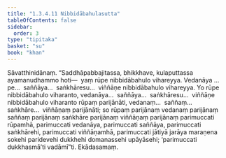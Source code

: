 ```yaml
---
title: "1.3.4.11 Nibbidābahulasutta"
tableOfContents: false
sidebar:
  order: 3
type: "tipitaka"
basket: "su"
book: "khan"
---
```



<DynamicBreadcrumb />

<Division number="146" book="khan" bookNo="13" page="147">

<Paragraph number="781" book="khan">
Sāvatthinidānaṃ. “Saddhāpabbajitassa, bhikkhave, kulaputtassa ayamanudhammo hoti—  yaṃ rūpe nibbidābahulo vihareyya. Vedanāya …pe…  saññāya…  saṅkhāresu…  viññāṇe nibbidābahulo vihareyya. Yo rūpe nibbidābahulo viharanto, vedanāya…  saññāya…  saṅkhāresu…  viññāṇe nibbidābahulo viharanto rūpaṃ parijānāti, vedanaṃ…  saññaṃ…  saṅkhāre…  viññāṇaṃ parijānāti; so rūpaṃ parijānaṃ vedanaṃ parijānaṃ saññaṃ parijānaṃ saṅkhāre parijānaṃ viññāṇaṃ parijānaṃ parimuccati rūpamhā, parimuccati vedanāya, parimuccati saññāya, parimuccati saṅkhārehi, parimuccati viññāṇamhā, parimuccati jātiyā jarāya maraṇena sokehi paridevehi dukkhehi domanassehi upāyāsehi; ‘parimuccati dukkhasmā’ti vadāmī”ti.

</Paragraph>
</Division>

<Paragraph number="782" type="center" book="khan">
Ekādasamaṃ.
</Paragraph>
